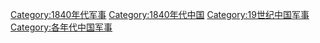 [[Category:1840年代军事|Category:1840年代军事]]
[[Category:1840年代中国|Category:1840年代中国]]
[[Category:19世纪中国军事|Category:19世纪中国军事]]
[[Category:各年代中国军事|Category:各年代中国军事]]